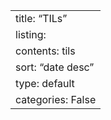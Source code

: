 ---
title: "TILs"
listing:
  contents: tils
  sort: "date desc"
  type: default
  categories: False
---